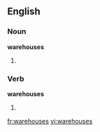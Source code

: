 ==English==

===Noun===
'''warehouses'''

# {{plural of|[[warehouse]]}}

===Verb===
'''warehouses'''

# {{third-person singular of|[[warehouse]]}}

[[fr:warehouses]]
[[vi:warehouses]]